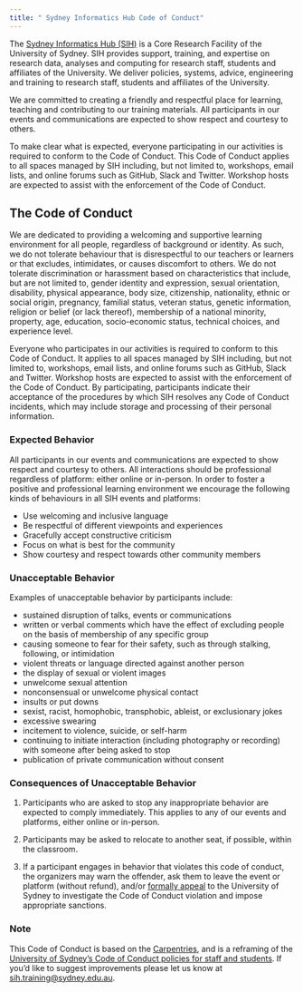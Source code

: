 ```yaml
---
title: " Sydney Informatics Hub Code of Conduct"
---
```



The [Sydney Informatics Hub (SIH)](https://informatics.sydney.edu.au/) is a Core Research Facility of the University of Sydney. SIH provides support, training, and expertise on research data, analyses and computing for research staff, students and affiliates of the University. We deliver policies, systems, advice, engineering and training to research staff, students and affiliates of the University.

We are committed to creating a friendly and respectful place for learning, teaching and contributing to our training materials. All participants in our events and communications are expected to show respect and courtesy to others.

To make clear what is expected, everyone participating in our activities is required to conform to the Code of Conduct. This Code of Conduct applies to all spaces managed by SIH including, but not limited to, workshops, email lists, and online forums such as GitHub, Slack and Twitter. Workshop hosts are expected to assist with the enforcement of the Code of Conduct.




## The Code of Conduct

We are dedicated to providing a welcoming and supportive learning environment for all people, regardless of background or identity. As such, we do not tolerate behaviour that is disrespectful to our teachers or learners or that excludes, intimidates, or causes discomfort to others. We do not tolerate discrimination or harassment based on characteristics that include, but are not limited to, gender identity and expression, sexual orientation, disability, physical appearance, body size, citizenship, nationality, ethnic or social origin, pregnancy, familial status, veteran status, genetic information, religion or belief (or lack thereof), membership of a national minority, property, age, education, socio-economic status, technical choices, and experience level.

Everyone who participates in our activities is required to conform to this Code of Conduct. It applies to all spaces managed by SIH including, but not limited to, workshops, email lists, and online forums such as GitHub, Slack and Twitter. Workshop hosts are expected to assist with the enforcement of the Code of Conduct. By participating, participants indicate their acceptance of the procedures by which SIH resolves any Code of Conduct incidents, which may include storage and processing of their personal information.

### Expected Behavior

All participants in our events and communications are expected to show respect and courtesy to others. All interactions should be professional regardless of platform: either online or in-person. In order to foster a positive and professional learning environment we encourage the following kinds of behaviours in all SIH events and platforms:

- Use welcoming and inclusive language
- Be respectful of different viewpoints and experiences
- Gracefully accept constructive criticism
- Focus on what is best for the community
- Show courtesy and respect towards other community members


### Unacceptable Behavior

Examples of unacceptable behavior by participants include:

- sustained disruption of talks, events or communications
- written or verbal comments which have the effect of excluding people on the basis of membership of any specific group
- causing someone to fear for their safety, such as through stalking, following, or intimidation
- violent threats or language directed against another person
- the display of sexual or violent images
- unwelcome sexual attention
- nonconsensual or unwelcome physical contact
- insults or put downs
- sexist, racist, homophobic, transphobic, ableist, or exclusionary jokes
- excessive swearing
- incitement to violence, suicide, or self-harm
- continuing to initiate interaction (including photography or recording) with someone after being asked to stop
- publication of private communication without consent

### Consequences of Unacceptable Behavior

1. Participants who are asked to stop any inappropriate behavior are expected to comply immediately. This applies to any of our events and platforms, either online or in-person.

2. Participants may be asked to relocate to another seat, if possible, within the classroom.

3. If a participant engages in behavior that violates this code of conduct, the organizers may warn the offender, ask them to leave the event or platform (without refund), and/or [formally appeal](Reporting.html) to the University of Sydney to investigate the Code of Conduct violation and impose appropriate sanctions. 

### Note
This Code of Conduct is based on the [Carpentries](https://docs.carpentries.org/topic_folders/policies/code-of-conduct.html), and is a reframing of the [University of Sydney's Code of Conduct policies for staff and students](Reporting.html). If you'd like to suggest improvements please let us know at [sih.training@sydney.edu.au](mailto:sih.training@sydney.edu.au).